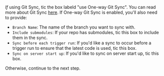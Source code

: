 _If_ using Git Sync, tic the box labeld "use One-way Git Sync". You can read more about Git Sync [here](/production/data-sync/git-sync). If One-way Git Sync is enabled, you'll also need to provide:
- `Branch Name`: The name of the branch you want to sync with.
- `Include submodules`: If your repo has submodules, tic this box to include them in the sync.
- `Sync before each trigger run`: If you'd like a sync to occur before a trigger run to ensure that the latest code is used, tic this box.
- `Sync on server start up`: If you'd like to sync on server start up, tic this box.

Otherwise, continue to the next step.